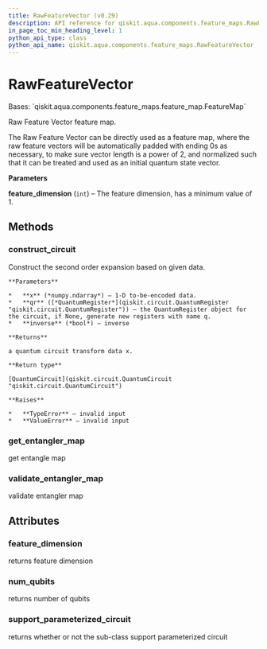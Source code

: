 ```yaml
---
title: RawFeatureVector (v0.29)
description: API reference for qiskit.aqua.components.feature_maps.RawFeatureVector in qiskit v0.29
in_page_toc_min_heading_level: 1
python_api_type: class
python_api_name: qiskit.aqua.components.feature_maps.RawFeatureVector
---
```


# RawFeatureVector

<Class id="qiskit.aqua.components.feature_maps.RawFeatureVector" isDedicatedPage={true} github="https://github.com/qiskit-community/qiskit-aqua/tree/stable/0.9/qiskit/aqua/components/feature_maps/raw_feature_vector.py" signature="RawFeatureVector(feature_dimension=2)" modifiers="class">
  Bases: `qiskit.aqua.components.feature_maps.feature_map.FeatureMap`

  Raw Feature Vector feature map.

  The Raw Feature Vector can be directly used as a feature map, where the raw feature vectors will be automatically padded with ending 0s as necessary, to make sure vector length is a power of 2, and normalized such that it can be treated and used as an initial quantum state vector.

  **Parameters**

  **feature\_dimension** (`int`) – The feature dimension, has a minimum value of 1.

  ## Methods

  <span id="qiskit-aqua-components-feature-maps-rawfeaturevector-construct-circuit" />

  ### construct\_circuit

  <Function id="qiskit.aqua.components.feature_maps.RawFeatureVector.construct_circuit" signature="RawFeatureVector.construct_circuit(x, qr=None, inverse=False)">
    Construct the second order expansion based on given data.

    **Parameters**

    *   **x** (*numpy.ndarray*) – 1-D to-be-encoded data.
    *   **qr** ([*QuantumRegister*](qiskit.circuit.QuantumRegister "qiskit.circuit.QuantumRegister")) – the QuantumRegister object for the circuit, if None, generate new registers with name q.
    *   **inverse** (*bool*) – inverse

    **Returns**

    a quantum circuit transform data x.

    **Return type**

    [QuantumCircuit](qiskit.circuit.QuantumCircuit "qiskit.circuit.QuantumCircuit")

    **Raises**

    *   **TypeError** – invalid input
    *   **ValueError** – invalid input
  </Function>

  <span id="qiskit-aqua-components-feature-maps-rawfeaturevector-get-entangler-map" />

  ### get\_entangler\_map

  <Function id="qiskit.aqua.components.feature_maps.RawFeatureVector.get_entangler_map" signature="RawFeatureVector.get_entangler_map(map_type, num_qubits)" modifiers="static">
    get entangle map
  </Function>

  <span id="qiskit-aqua-components-feature-maps-rawfeaturevector-validate-entangler-map" />

  ### validate\_entangler\_map

  <Function id="qiskit.aqua.components.feature_maps.RawFeatureVector.validate_entangler_map" signature="RawFeatureVector.validate_entangler_map(entangler_map, num_qubits)" modifiers="static">
    validate entangler map
  </Function>

  ## Attributes

  ### feature\_dimension

  <Attribute id="qiskit.aqua.components.feature_maps.RawFeatureVector.feature_dimension">
    returns feature dimension
  </Attribute>

  ### num\_qubits

  <Attribute id="qiskit.aqua.components.feature_maps.RawFeatureVector.num_qubits">
    returns number of qubits
  </Attribute>

  ### support\_parameterized\_circuit

  <Attribute id="qiskit.aqua.components.feature_maps.RawFeatureVector.support_parameterized_circuit">
    returns whether or not the sub-class support parameterized circuit
  </Attribute>
</Class>

